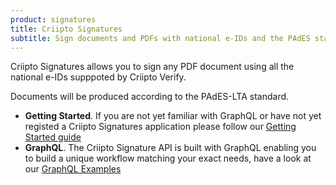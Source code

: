 ```yaml
---
product: signatures
title: Criipto Signatures
subtitle: Sign documents and PDFs with national e-IDs and the PAdES standard
---
```



Criipto Signatures allows you to sign any PDF document using all the national e-IDs supppoted by Criipto Verify.

Documents will be produced according to the PAdES-LTA standard.

- **Getting Started**. If you are not yet familiar with GraphQL or have not yet registed a Criipto Signatures application please follow our [Getting Started guide](/signatures/getting-started/register-application)
- **GraphQL**. The Criipto Signature API is built with GraphQL enabling you to build a unique workflow matching your exact needs, have a look at our [GraphQL Examples](/signatures/graphql/examples)